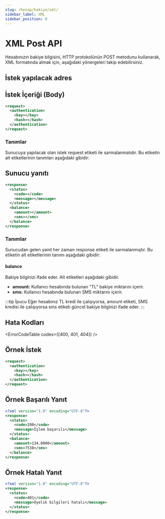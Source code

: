 ```yaml
---
slug: /hesap/bakiye/xml/
sidebar_label: XML
sidebar_position: 0
---
```



# XML Post API
Hesabınızın bakiye bilgisini, HTTP protokolünün POST metodunu kullanarak, XML formatında almak için, aşağıdaki yönergeleri takip edebilirsiniz.

## İstek yapılacak adres

<RequestURL type="POST" url="https://api.iletimerkezi.com/v1/get-balance" />

## İstek İçeriği (Body)

```xml title="Eğer API Anahtarı kullanılarak işlem yapıyorsanız isteğin içeriği"
<request>
  <authentication>
    <key></key>
    <hash></hash>
  </authentication>
</request>
```

### Tanımlar

Sunucuya yapılacak olan istek <Badge>request</Badge> etiketi ile sarmalanmalıdır. Bu etiketin alt etiketlerinin tanımları aşağıdaki gibidir:

<AccessDescription />

## Sunucu yanıtı

```xml
<response>
  <status>
    <code></code>
    <message></message>
  </status>
  <balance>
    <amount></amount>
    <sms></sms>
  </balance>
</response>
```

### Tanımlar

Sunucudan gelen yanıt her zaman <Badge>response</Badge> etiketi ile sarmalanmıştır. Bu etiketin alt etiketlerinin tanımı aşağıdaki gibidir:

<ResponseStatus />

#### balance
Bakiye bilginizi ifade eder. Alt etiketleri aşağıdaki gibidir.

+ **amount:** Kullanıcı hesabında bulunan "TL" bakiye miktarını içerir.
+ **sms:** Kullanıcı hesabında bulunan SMS miktarını içerir.

:::tip İpucu
Eğer hesabınız TL kredi ile çalışıyorsa, <Badge>amount</Badge> etiketi, SMS kredisi ile çalışıyorsa <Badge>sms</Badge> etiketi güncel bakiye bilginizi ifade eder.
:::

## Hata Kodları

<ErrorCodeTable codes={[400, 401, 404]} />

## Örnek İstek
```xml
<request>
  <authentication>
    <key></key>
    <hash></hash>
  </authentication>
</request>
```

## Örnek Başarılı Yanıt
```xml
<?xml version="1.0" encoding="UTF-8"?>
<response>
  <status>
    <code>200</code>
    <message>İşlem başarılı</message>
  </status>
  <balance>
    <amount>134.0000</amount>
    <sms>7538</sms>
  </balance>
</response>
```

## Örnek Hatalı Yanıt
```xml
<?xml version="1.0" encoding="UTF-8"?>
<response>
  <status>
    <code>401</code>
    <message>Üyelik bilgileri hatalı</message>
  </status>
</response>
```